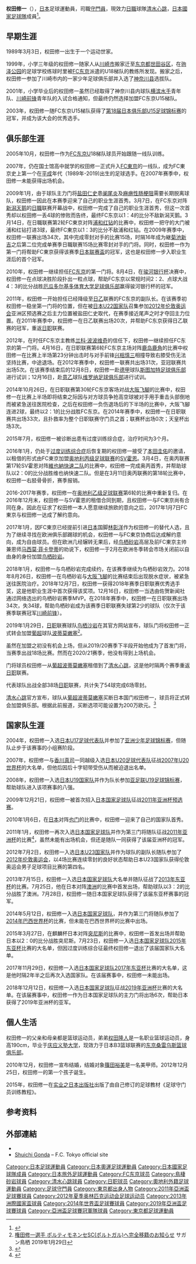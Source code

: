 {{Football player infobox| 
| playername= 權田修一
| image    = FC Liefering vs. SV Horn (November 2016) 04.jpg
| caption=2016年11月效力[[賀恩體育會|賀恩]]
| fullname = 權田修一
| englishfullname = Shuichi Gonda
| nickname    = 
| height      = {{height|meters=1.87}}<ref>{{cite web|title=National team squad|url=http://www.jfa.or.jp/eng/national_team/squad/|work=jfa.or.jp|publisher=[[Japan_Football_Association|Japan Football Association]]|accessdate=15 January 2014|archive-date=2020-03-12|archive-url=https://web.archive.org/web/20200312140052/http://www.jfa.or.jp/eng/national_team/squad/|dead-url=no}}</ref> 
| dateofbirth = {{birth date and age|1989|3|3}}
| cityofbirth = [[東京都|東京都]][[世田谷區|世田谷區]]
| countryofbirth = {{JPN}}
| clubnumber = 21
| currentclub = [[清水心跳|清水心跳]]
| position = [[守門員|守門員]]
| youthyears1 = 2001–2006 
| youthclubs1 = [[FC東京|FC東京]]
| years1 = 2007–2016 
| clubs1 = [[FC東京|FC東京]] 
| caps1 = 203 
| goals1 = 0
| years2 = 2016      
| clubs2 = → [[賀恩體育會|賀恩]] (外借) 
| caps2 = 17 
| goals2 = 0
| years3 = 2017–2018 
| clubs3 = [[鳥棲砂岩|鳥棲砂岩]] 
| caps3 = 67  
| goals3 = 0  
| years4 = 2019–2021
| clubs4 = [[波蒂莫嫩塞競技俱樂部|波蒂莫嫩塞]]  
| caps4 = 15
| goals4 = 0
| years5 = 2021
| clubs5 = → [[清水心跳|清水心跳]] (外借)
| caps5 = 38
| goals5 = 0
| years6 = 2022–
| clubs6 = [[清水心跳|清水心跳]]
| caps6 = 0
| goals6 = 0
| nationalyears1 = 2008–2009 
| nationalteam1 = [[日本20歲以下足球代表隊|日本U-20]] 
| nationalcaps1 = 11 
| nationalgoals1 = 0
| nationalyears2 = 2011–2012     
| nationalteam2 = [[日本23歲以下足球代表隊|日本U-23]] 
| nationalcaps2 = 21  
| nationalgoals2 = 0
| nationalyears3 = 2010– 
| nationalteam3 = [[日本國家足球隊|日本]] 
| nationalcaps3 = 32
| nationalgoals3 = 0
| club-update = 2021年12月23日
| nationalteam-update = 2022年6月6日
}}
{{japanese|権田 修一|ごんだ しゅういち|Gonda Shūichi}}
'''权田修一'''（{{bd|1989年|3月3日|||Gonda, Shuuichi}}），[[日本|日本]]足球運動員，司職[[守門員|守門員]]，現效力[[日本職業足球聯賽|日職]]球隊[[清水心跳|清水心跳]]，[[日本國家足球隊|日本國家足球隊]]成員<ref name="JNFTD">{{Cite web |url=http://www.jfootball-db.com/en/players/gonda_shuichi.html |title=Japan National Football Team Database |access-date=2020-01-17 |archive-date=2019-07-01 |archive-url=https://web.archive.org/web/20190701175636/http://www.jfootball-db.com/en/players/gonda_shuichi.html |dead-url=no }}</ref>。

==早期生涯==
1989年3月3日，权田修一出生于一个运动世家。

1999年，小学三年级的权田修一随家人从[[川崎市|川崎市]]搬家迁至[[东京都|东京都]][[世田谷区|世田谷区]]，在[[驹泽公园|驹泽公园]]的足球学校练球时里被[[FC东京|FC东京]]派遣的U18梯队的教练所发现。搬家之后，权田修一参加了川崎市内的一家少年足球俱乐部并入选了[[神奈川县|神奈川县]]选拔队。

2001年，小学毕业后的权田修一虽然已经取得了神奈川县内球队[[横滨水手|横滨水手]]青年队、[[川崎前锋|川崎前锋]]青年队的入试合格通知，但最终仍然选择加盟FC东京U15梯队。

2003年，权田修一随FC东京U15梯队获得了[[第18届日本俱乐部U15足球锦标赛|第18届日本俱乐部U15足球锦标赛]]的冠军，并成为该大会的优秀选手。

==俱乐部生涯==
2005年10月，权田修一作为[[FC东京|FC东京]]U18梯队球员开始跟随一线队训练。

2007年，仍在国士馆高中就学的权田修一正式升入[[FC東京|FC東京]]的一线队，成为FC東京史上第一个在[[平成|平成]]年代（1989年-2019)出生的足球选手。在2007年赛季中，权田修一未能获得出场机会。

2009年1月，由于球队主力门将[[盐田仁史|盐田仁史]]患[[阑尾炎|阑尾炎]]及[[麻痹性肠梗阻|麻痹性肠梗阻]]需要长期脱离球队，权田修一因此在本赛季迎来了自己的职业生涯首秀。3月7日，在FC东京对阵[[新潟天鹅|新潟天鹅]]的[[日職|日職]]联赛开幕战中，权田修一完成了自己的职业生涯首秀，但这一次首秀却以权田修一丢4球的惨败而告终，最终FC东京以1：4的比分不敌新潟天鹅。3月14日，在日職联赛第2轮FC東京对阵[[浦和红钻|浦和红钻]]的比赛中，权田修一把守的大门被浦和红钻打进3球，最终FC東京以1：3的比分不敌浦和红钻。在2009年赛季中，权田修一联赛出场34次，其中完成零封对手的比赛15场，时隔16年成为継[[菊池新吉|菊池新吉]]之后第二位完成单赛季日職联赛15场比赛零封对手的门将。同时，权田修一作为第一门将帮助FC東京获得该赛季[[日本联赛盃|日本联赛盃]]的冠军，这也是权田修一步入职业生涯后的首个冠军。

2010年，权田修一继续担任[[FC东京|FC东京]]的第一门将。8月4日，在[[骏河银行杯|骏河银行杯]]决赛中，权田修一在点球决胜阶段扑出一粒点球，帮助FC东京以常规时间2：2、点球大战4：3的比分战胜[[厄瓜多尔|厄瓜多尔]][[基多体育大学足球俱乐部|基多体育大学足球俱乐部]]赢得骏河银行杯的冠军。

2011年，权田修一开始担任已经降级至[[日乙|日乙]]联赛的FC东京的副队长。在该赛季初权田修一稳坐第一门将的位置，但在被[[日本U22国家队|日本U22国家队]]召集参加[[2012年伦敦奥运会|2012年伦敦奥运会]]亚洲区预选赛之后主力位置被盐田仁史取代，在赛季接近尾声之时才夺回主力位置。在2011年赛季中，权田修一在日乙联赛出场20次，并帮助FC东京获得日乙联赛的冠军，重返[[日职|日职]]联赛。

2012年，在时任FC东京主教练[[兰科·波波维奇|兰科·波波维奇]]的信任下，权田修一继续担任FC东京的第一门将。4月16日，在日职联赛第6轮FC东京主场对阵[[鹿岛鹿角|鹿岛鹿角]]的比赛中权田修一在比赛上半场第23分钟出击时与对手前锋[[兴梠慎三|兴梠慎三]]相撞导致右膝受伤无法坚持比赛，中途退场。在2012年赛季中，权田修一联赛共出场31次，亚冠联赛共出场5次。在该赛季结束后的12月8日，权田修一赴[[德甲|德甲]]球队[[斯图加特足球俱乐部|斯图加特足球俱乐部]]进行试训；12月16日，赴[[意乙|意乙]]球队[[维罗纳足球俱乐部|维罗纳足球俱乐部]]进行试训。

2014年10月26日，在日职联赛第30轮FC东京客场对战[[大阪飞腳|大阪飞腳]]的比赛中，权田修一在比赛上半场即将结束之际因与对方球员争抢高空球被对手用手重击头部倒地而被紧急送往医院检查，之后在权田修一负伤退场后的下半场的比赛中，大阪飞腳连进2球，最终以2：1的比分战胜FC东京。在2014年赛季中，权田修一在日职联赛共出场33次，且扑救率为整个日职联赛守门员之首；联赛杯出场0次；天皇杯出场3次。

2015年7月，权田修一被诊断出患有过度训练综合症，治疗时间为3个月。

2016年1月，仍处于[[过度训练综合症|过度训练综合症]]后恢复期的权田修一接受了[[本田圭佑|本田圭佑]]的邀请，以租借的形式由FC東京加盟[[奥地利丙级足球联赛|奥地利丙级足球联赛]]的[[SV霍恩|SV霍恩]]。3月4日，在奥丙联赛第17轮SV霍恩对阵[[维也纳快速|維也納快速二队]]的比赛中，权田修一完成奥丙首秀，并帮助球队以2：0的比分战胜维也纳快速二队。但是在3月11日奥丙联赛的第18轮比赛中，权田修一右胫骨骨折，赛季报销。

2016-2017年赛季，权田修一在[[奥地利乙级足球联赛|奥地利乙级足球联赛]]第6轮的比赛中重新复归。在2016年12月末，权田修一与SV霍恩的租借合同到期，且权田修一与FC東京尚有合同在身。因此在征求了权田修一本人愿意继续旅欧的意向之后，2017年1月7日FC東京与权田修一达成了解约意向。

2017年1月，因FC東京已经提前引进[[日本|日本]]国脚[[林彰洋|林彰洋]]作为权田修一的替代人选，且为了继续寻找在欧洲俱乐部踢球的机会，权田修一与FC東京协商后达成解约意向，成为自由球员。但在欧洲几经辗转无果后，经[[鸟栖砂岩|鸟栖砂岩]]高层及前FC東京主帅兼恩师[[马西莫·菲卡登蒂|马西莫·菲卡登蒂]]的劝说下，权田修一于2月在欧洲冬季转会市场关闭前以自由身的身份加盟[[鸟栖砂岩|鸟栖砂岩]]。

2018年1月，权田修一与鸟栖砂岩完成续约，在该赛季继续为鸟栖砂岩效力。2018年8月26日，权田修一在鸟栖砂岩与[[大阪飞腳|大阪飞腳]]的比赛结束后出现脱水症状，被紧急送往医院治疗。2018年12月7日，权田修一获得2018年赛季日职联赛优秀选手奖，这是他职业生涯中首次获得该奖项。12月16日，权田修一当选由佐贺新闻社通过网络选出的鸟栖砂岩赛季MVP。在2018年赛季中，权田修一在日职联赛出场34次，失34球，帮助鸟栖砂岩成为该赛季日职联赛失球第2少的球队（仅次于该赛季联赛冠军[[川崎前锋|川崎前锋]]）。

2019年1月29日，[[日职|日职]]联赛球队[[鸟栖沙岩|鸟栖沙岩]]在其官方网站宣布，球队门将权田修一正式转会加盟[[葡超|葡超]]球队[[波蒂莫嫩塞竞技俱乐部|波蒂莫嫩塞]]<ref>[https://www.sagan-tosu.net/news/p/3668/?utm_source=sns&utm_medium=twt&utm_campaign=20190129 権田修一選手 ポルティモネンセSC(ポルトガル)へ完全移籍のお知らせ] {{Wayback|url=https://www.sagan-tosu.net/news/p/3668/?utm_source=sns&utm_medium=twt&utm_campaign=20190129 |date=20201119033823 }} サガン鳥栖 2019年1月29日</ref>。

虽然在加盟之初没有机会上场，但从2019/20赛季下半段开始他成为了首发门将，当赛季出战18场比赛。然而在2020/21赛季，他没有得到上场机会。

门将球员权田修一从[[葡超|葡超]][[波蒂莫嫩塞竞技俱乐部|波蒂莫嫩塞]]租借到了[[清水心跳|清水心跳]]，这是他时隔两个赛季重返[[日职|日职]]联赛。

代表球队出战全部38场[[日职|日职]]联赛，共计失了54球完成6场零封。

[[清水心跳|清水心跳]]官方宣布，球队从[[葡超|葡超]][[波蒂莫嫩塞竞技俱乐部|波蒂莫嫩塞]]买断日本国门权田修一，球员将正式转会加盟俱乐部。根据此前报道，买断选项可能设置为200万欧元。<ref>{{Cite web|title=権田 修一選手(ポルティモネンセSC) 完全移籍にて加入決定のお知らせ|url=https://www.s-pulse.co.jp/news/detail/48681|website=清水エスパルス公式WEBサイト|accessdate=2021-12-23|language=ja|archive-date=2021-12-23|archive-url=https://web.archive.org/web/20211223113407/https://www.s-pulse.co.jp/news/detail/48681}}</ref>

==国家队生涯==
2004年，权田修一入选[[日本U17足球代表队|日本U17足球代表队]]并参加了[[亚洲少年足球锦标赛|亚洲少年足球锦标赛]]，但随队止步于该赛事的小组赛阶段。

2007年，权田修一与[[香川真司|香川真司]]一同越级入选[[日本U20足球代表队|日本U20足球代表队]]征战[[2007年U20世界杯|2007年U20世界杯]]的大名单，但他后因后十字韧带受伤从而被迫退出名单。

2008年，权田修一入选[[日本U19国家队|日本U19国家队]]并作为队长参加[[亚足联U19足球锦标赛|亚足联U19足球锦标赛]]，帮助球队进入该项赛事的八强。

2009年12月21日，权田修一被首次招入[[日本国家足球队|日本国家足球队]]征战[[2011年亚洲杯预选赛|2011年亚洲杯预选赛]]。

2010年1月6日，在[[日本国家足球队|日本]]对阵[[也门国家足球队|也门]]的比赛中，权田修一迎来了自己的国家队首秀{{R|daihyo}}。

2011年1月，权田修一再次入选[[日本国家足球队|日本国家足球队]]并作为第三门将随队征战[[2011年亚洲杯|2011年亚洲杯]]的比赛<ref>{{Cite web |url=http://sports.163.com/10/1225/05/6ONNH3K900051C8U.html |title=日韩公布亚洲杯名单 本田圭佑朴智星领衔 |access-date=2010-12-26 |archive-url=https://web.archive.org/web/20160305073941/http://sports.163.com/10/1225/05/6ONNH3K900051C8U.html |archive-date=2016-03-05 |dead-url=yes }}</ref>，虽然未能有出场机会，但还是随队一同获得了该届亚洲杯的冠军。

2012年7月2日，权田修一入选[[日本U23国家队|日本U23国家队]]并作为球队的副队长随队参加了[[2012年伦敦奥运会|2012年伦敦奥运会]]，以4场比赛连续零封的良好状态帮助日本U23国家队获得伦敦奥运会男子足球项目比赛的第四名。

2013年7月15日，权田修一入选[[日本国家足球队|日本国家足球队]]大名单并随队征战了[[2013年东亚杯|2013年东亚杯]]的比赛。7月25日，他在日本对阵[[澳洲国家足球队|澳洲]]的比赛中首发出场，帮助球队以3：2的比分战胜了澳洲。7月28日，权田修一随日本国家足球队获得了该届东亚杯赛事的冠军。

2014年5月12日，权田修一入选[[日本国家足球队|日本国家足球队]]，并作为第三门将随队参加了[[2014年巴西世界杯|2014年巴西世界杯]]的比赛，但未能在巴西世界杯的比赛中出场。

2015年3月27日，在麒麟杯日本对阵[[突尼斯国家足球队|突尼斯]]的比赛中，权田修一首发出场并帮助日本以2：0的比分战胜突尼斯。7月23日，权田修一入选[[日本国家足球队|日本国家足球队]][[2015年东亚杯|2015年东亚杯]]比赛的大名单，但因过度训练综合征最终权田修一退出了该届国家队大名单。

2017年11月29日，权田修一入选[[日本国家足球队|日本国家足球队]][[2017年东亚杯|2017年东亚杯]]比赛的大名单，这是他时隔2年半之后再次入选国家队。在该届赛事中，权田修一未能出场。

2018年12月12日，权田修一入选[[日本国家足球队|日本国家足球队]]征战[[2019年亚洲杯|2019年亚洲杯]]比赛的大名单。在该届赛事中，权田修一作为日本国家足球队的主力门将出场6次，帮助日本获得了2019年亚洲杯的亚军。

==個人生活==
权田修一的父亲和母亲都是篮球运动员，弟弟[[权田隆人|权田隆人]]是一名职业篮球运动员，身高190cm，毕业于[[庆应义塾大学|庆应义塾大学]]，现效力于日本B3篮球联赛的[[东京桑雷乌斯篮球俱乐部|东京桑雷乌斯篮球俱乐部]]。

2010年12月，权田修一宣布结婚，结婚对象[[篠田裕美|篠田裕美]]是一名美甲师。2012年12月25日，权田修一的第一个孩子诞生。

2015年，权田修一在[[实业之日本出版社|实业之日本出版社]]出版了由自己修订的足球教材《足球守门员训练教程》。

==参考资料==
{{reflist}}

==外部連結==
*{{NFT player|pid=35300}}
*[https://web.archive.org/web/20081222162140/http://www.fctokyo.co.jp/home/index.phtml?cont=player%2Fplayer&pprof_id=20 Shuichi Gonda] – F.C. Tokyo official site {{ja icon}}
{{2011年亚洲杯足球赛日本参赛名单}}
{{2012年奥运会男子足球日本参赛名单}}
{{2013年洲際國家盃日本參賽名單}}
{{2014年世界盃足球賽日本參賽名單}}
{{2019年亞洲盃足球賽日本參賽名單}}


[[Category:日本足球運動員|Category:日本足球運動員]]
[[Category:日本奧運足球運動員|Category:日本奧運足球運動員]]
[[Category:日本國家足球隊成員|Category:日本國家足球隊成員]]
[[Category:日本旅外足球運動員|Category:日本旅外足球運動員]]
[[Category:FC东京球员|Category:FC东京球员]]
[[Category:鳥棲砂岩球員|Category:鳥棲砂岩球員]]
[[Category:清水心跳球員|Category:清水心跳球員]]
[[Category:日职球员|Category:日职球员]]
[[Category:奧地利外籍足球運動員|Category:奧地利外籍足球運動員]]
[[Category:足球守門員|Category:足球守門員]]
[[Category:東京都出身人物|Category:東京都出身人物]]
[[Category:2011年亞洲盃足球賽球員|Category:2011年亞洲盃足球賽球員]]
[[Category:2012年夏季奥林匹克运动会足球运动员|Category:2012年夏季奥林匹克运动会足球运动员]]
[[Category:2013年洲際國家盃球員|Category:2013年洲際國家盃球員]]
[[Category:2014年世界盃足球賽球員|Category:2014年世界盃足球賽球員]]
[[Category:2019年亞洲盃足球賽球員|Category:2019年亞洲盃足球賽球員]]
[[Category:亞洲盃足球賽冠軍隊球員|Category:亞洲盃足球賽冠軍隊球員]]
[[Category:東京都足球運動員|Category:東京都足球運動員]]